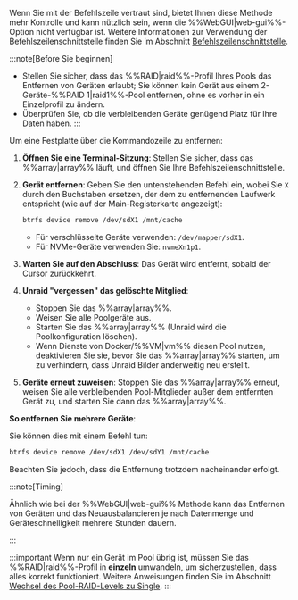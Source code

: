 Wenn Sie mit der Befehlszeile vertraut sind, bietet Ihnen diese Methode mehr Kontrolle und kann nützlich sein, wenn die %%WebGUI|web-gui%%-Option nicht verfügbar ist. Weitere Informationen zur Verwendung der Befehlszeilenschnittstelle finden Sie im Abschnitt [Befehlszeilenschnittstelle](../../../system-administration/advanced-tools/command-line-interface.mdx).

:::note[Before Sie beginnen]
- Stellen Sie sicher, dass das %%RAID|raid%%-Profil Ihres Pools das Entfernen von Geräten erlaubt; Sie können kein Gerät aus einem 2-Geräte-%%RAID 1|raid1%%-Pool entfernen, ohne es vorher in ein Einzelprofil zu ändern.
- Überprüfen Sie, ob die verbleibenden Geräte genügend Platz für Ihre Daten haben.
:::

Um eine Festplatte über die Kommandozeile zu entfernen:

1. **Öffnen Sie eine Terminal-Sitzung**: Stellen Sie sicher, dass das %%array|array%% läuft, und öffnen Sie Ihre Befehlszeilenschnittstelle.

2. **Gerät entfernen**: Geben Sie den untenstehenden Befehl ein, wobei Sie `X` durch den Buchstaben ersetzen, der dem zu entfernenden Laufwerk entspricht (wie auf der Main-Registerkarte angezeigt):

   ```bash
   btrfs device remove /dev/sdX1 /mnt/cache
   ```

   - Für verschlüsselte Geräte verwenden: `/dev/mapper/sdX1`.
   - Für NVMe-Geräte verwenden Sie: `nvmeXn1p1`.

3. **Warten Sie auf den Abschluss**: Das Gerät wird entfernt, sobald der Cursor zurückkehrt.

4. **Unraid "vergessen" das gelöschte Mitglied**:
   - Stoppen Sie das %%array|array%%.
   - Weisen Sie alle Poolgeräte aus.
   - Starten Sie das %%array|array%% (Unraid wird die Poolkonfiguration löschen).
   - Wenn Dienste von Docker/%%VM|vm%% diesen Pool nutzen, deaktivieren Sie sie, bevor Sie das %%array|array%% starten, um zu verhindern, dass Unraid Bilder anderweitig neu erstellt.

5. **Geräte erneut zuweisen**: Stoppen Sie das %%array|array%% erneut, weisen Sie alle verbleibenden Pool-Mitglieder außer dem entfernten Gerät zu, und starten Sie dann das %%array|array%%.

**So entfernen Sie mehrere Geräte**:

Sie können dies mit einem Befehl tun:

```bash
btrfs device remove /dev/sdX1 /dev/sdY1 /mnt/cache
```

Beachten Sie jedoch, dass die Entfernung trotzdem nacheinander erfolgt.

:::note\[Timing]

Ähnlich wie bei der %%WebGUI|web-gui%% Methode kann das Entfernen von Geräten und das Neuausbalancieren je nach Datenmenge und Geräteschnelligkeit mehrere Stunden dauern.

:::

:::important
Wenn nur ein Gerät im Pool übrig ist, müssen Sie das %%RAID|raid%%-Profil in **einzeln** umwandeln, um sicherzustellen, dass alles korrekt funktioniert. Weitere Anweisungen finden Sie im Abschnitt [Wechsel des Pool-RAID-Levels zu Single](#changing-pool-raid-levels).
:::
